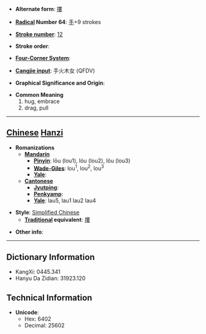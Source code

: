 * '''Alternate form''': [[摟]]

* '''[[Wiktionary:Chinese radical index| Radical]] Number 64''': [[Wiktionary:Chinese radical index 手|手]]+9 strokes

* '''[[Wiktionary:Chinese total strokes index|Stroke number]]''': [[Wiktionary:Chinese total strokes index 12|12]]

* '''Stroke order''': 

* '''[[Wiktionary:Chinese four corner index|Four-Corner System]]''': 

* '''[[Wiktionary:Chinese Cangjie index|Cangjie input]]''': 手火木女 (QFDV)

* '''Graphical Significance and Origin''': 

* '''Common Meaning'''
*#hug, embrace
*# drag, pull


----

== [[Chinese]] [[Hanzi]] ==

* '''Romanizations'''
** '''[[Mandarin]]'''
*** '''[[Pinyin]]''': lōu (lou1), lóu (lou2), lǒu (lou3)
*** '''[[Wade-Giles]]''': lou<sup>1</sup>, lou<sup>2</sup>, lou<sup>3</sup>
*** '''[[Yale]]''': 
** '''[[Cantonese]]'''
*** '''[[Jyutping]]''':
*** '''[[Penkyamp]]''': 
*** '''[[Yale]]''': lau5, lau1 lau2 lau4

* '''Style''': [[Simplified Chinese]] 
** '''[[Traditional Chinese|Traditional]] equivalent''': [[摟]]

* '''Other info''': 

----

== Dictionary Information ==

* KangXi: 0445.341
* Hanyu Da Zidian: 31923.120

== Technical Information ==

* '''Unicode''':
** Hex: 6402
** Decimal: 25602